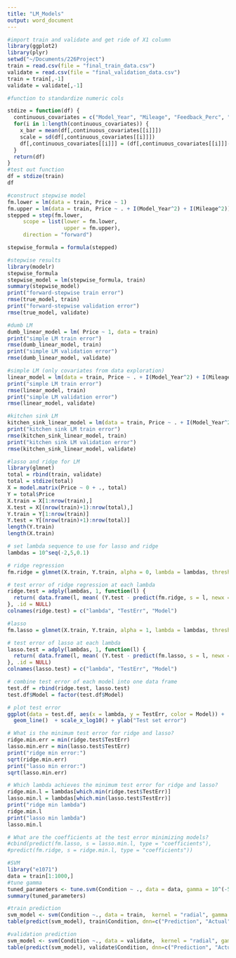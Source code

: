 ```yaml
---
title: "LM_Models"
output: word_document
---
```


```r
#import train and validate and get ride of X1 column
library(ggplot2)
library(plyr)
setwd("~/Documents/226Project")
train = read.csv(file = "final_train_data.csv")
validate = read.csv(file = "final_validation_data.csv")
train = train[,-1]
validate = validate[,-1]
```

```r
#function to standardize numeric cols

stdize = function(df) {
  continuous_covariates = c("Model_Year", "Mileage", "Feedback_Perc", "N_Reviews", "review_polarity", "review_positivity")
  for(i in 1:length(continuous_covariates)) {
    x_bar = mean(df[,continuous_covariates[[i]]])
    scale = sd(df[,continuous_covariates[[i]]])
    df[,continuous_covariates[[i]]] = (df[,continuous_covariates[[i]]]-x_bar)/scale
  }
  return(df)
}
#test out function
df = stdize(train)
df
```

```r
#construct stepwise model
fm.lower = lm(data = train, Price ~ 1)
fm.upper = lm(data = train, Price ~ . + I(Model_Year^2) + I(Mileage^2))
stepped = step(fm.lower,
     scope = list(lower = fm.lower,
                  upper = fm.upper),
     direction = "forward")

stepwise_formula = formula(stepped)
```

```r
#stepwise results
library(modelr)
stepwise_formula
stepwise_model = lm(stepwise_formula, train)
summary(stepwise_model)
print("forward-stepwise train error")
rmse(true_model, train)
print("forward-stepwise validation error")
rmse(true_model, validate)
```

```r
#dumb LM
dumb_linear_model = lm( Price ~ 1, data = train)
print("simple LM train error")
rmse(dumb_linear_model, train)
print("simple LM validation error")
rmse(dumb_linear_model, validate)
```


```r
#simple LM (only covariates from data exploration)
linear_model = lm(data = train, Price ~ . + I(Model_Year^2) + I(Mileage^2))
print("simple LM train error")
rmse(linear_model, train)
print("simple LM validation error")
rmse(linear_model, validate)
```

```r
#kitchen sink LM
kitchen_sink_linear_model = lm(data = train, Price ~ . + I(Model_Year^2) + I(Mileage^2))
print("kitchen sink LM train error")
rmse(kitchen_sink_linear_model, train)
print("kitchen sink LM validation error")
rmse(kitchen_sink_linear_model, validate)
```


```r
#lasso and ridge for LM
library(glmnet)
total = rbind(train, validate)
total = stdize(total)
X = model.matrix(Price ~ 0 + ., total)
Y = total$Price
X.train = X[1:nrow(train),]
X.test = X[(nrow(train)+1):nrow(total),]
Y.train = Y[1:nrow(train)]
Y.test = Y[(nrow(train)+1):nrow(total)]
length(Y.train)
length(X.train)

# set lambda sequence to use for lasso and ridge
lambdas = 10^seq(-2,5,0.1)

# ridge regression
fm.ridge = glmnet(X.train, Y.train, alpha = 0, lambda = lambdas, thresh = 1e-12)

# test error of ridge regression at each lambda
ridge.test = adply(lambdas, 1, function(l) {
  return( data.frame(l, mean( (Y.test - predict(fm.ridge, s = l, newx = X.test))^2 ), "Ridge" ))
}, .id = NULL)
colnames(ridge.test) = c("lambda", "TestErr", "Model")

#lasso
fm.lasso = glmnet(X.train, Y.train, alpha = 1, lambda = lambdas, thresh = 1e-12)

# test error of lasso at each lambda
lasso.test = adply(lambdas, 1, function(l) {
  return( data.frame(l, mean( (Y.test - predict(fm.lasso, s = l, newx = X.test))^2 ), "Lasso" ))
}, .id = NULL)
colnames(lasso.test) = c("lambda", "TestErr", "Model")

# combine test error of each model into one data frame
test.df = rbind(ridge.test, lasso.test)
test.df$Model = factor(test.df$Model)

# plot test error
ggplot(data = test.df, aes(x = lambda, y = TestErr, color = Model)) + 
  geom_line()  + scale_x_log10() + ylab("Test set error")

# What is the minimum test error for ridge and lasso?
ridge.min.err = min(ridge.test$TestErr)
lasso.min.err = min(lasso.test$TestErr)
print("ridge min error:")
sqrt(ridge.min.err)
print("lasso min error:")
sqrt(lasso.min.err)

# Which lambda achieves the minimum test error for ridge and lasso?
ridge.min.l = lambdas[which.min(ridge.test$TestErr)]
lasso.min.l = lambdas[which.min(lasso.test$TestErr)]
print("ridge min lambda")
ridge.min.l
print("lasso min lambda")
lasso.min.l

# What are the coefficients at the test error minimizing models?
#cbind(predict(fm.lasso, s = lasso.min.l, type = "coefficients"), 
#predict(fm.ridge, s = ridge.min.l, type = "coefficients"))
```
```r
#SVM
library("e1071")
data = train[1:1000,]
#tune gamma
tuned_parameters <- tune.svm(Condition ~ ., data = data, gamma = 10^(-5:-1), cost = 10^(-3:1))
summary(tuned_parameters)

#train prediction
svm_model <- svm(Condition ~., data = train,  kernel = "radial", gamma = 0.02, cost = 1)
table(predict(svm_model), train$Condition, dnn=c("Prediction", "Actual"))

#validation prediction
svm_model <- svm(Condition ~., data = validate,  kernel = "radial", gamma = 0.02, cost = 1)
table(predict(svm_model), validate$Condition, dnn=c("Prediction", "Actual"))   
```



